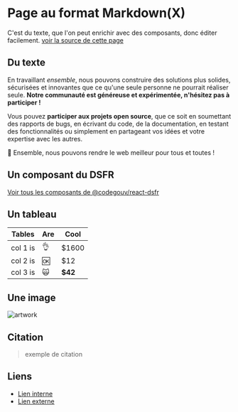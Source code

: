 
# Page au format Markdown(X)

C'est du texte, que l'on peut enrichir avec des composants, donc éditer facilement. [voir la source de cette page](https://github.com/betagouv/template/blob/main/src/pages/article.mdx)

## Du texte

En travaillant _ensemble_, nous pouvons construire des solutions plus solides, sécurisées et innovantes que ce qu'une seule personne ne pourrait réaliser seule. **Notre communauté est généreuse et expérimentée, n'hésitez pas à participer !**

Vous pouvez **participer aux projets open source**, que ce soit en soumettant des rapports de bugs, en écrivant du code, de la documentation, en testant des fonctionnalités ou simplement en partageant vos idées et votre expertise avec les autres.

🚀 Ensemble, nous pouvons rendre le web meilleur pour tous et toutes !

## Un composant du DSFR

[Voir tous les composants de @codegouv/react-dsfr](https://components.react-dsfr.codegouv.studio/)

<Alert
  severity="warning"
  title="Alerte"
  description="Ceci est le contenu de l'alerte"
/>

## Un tableau

| Tables   | Are | Cool    |
| -------- | --- | ------- |
| col 1 is | 👌  | $1600   |
| col 2 is | 🆗  | $12     |
| col 3 is | 🙀  | **$42** |

## Une image

![artwork](https://beta.gouv.fr/assets/home/design.svg)

## Citation

> exemple de citation

## Liens

- [Lien interne](/dsfr)
- [Lien externe](https://beta.gouv.fr)
